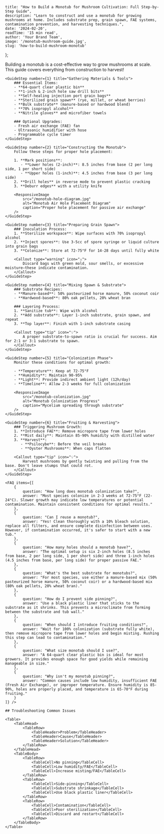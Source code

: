     title: "How to Build a Monotub for Mushroom Cultivation: Full Step-by-Step Guide",
    description: "Learn to construct and use a monotub for growing mushrooms at home. Includes substrate prep, grain spawn, FAE systems, contamination prevention, and harvesting techniques.",
    date: '2024-02-20',
    readTime: '15 min read',
    author: 'Your Brand Team',
    image: '/monotub-mushroom-guide.jpg',
    slug: 'how-to-build-mushroom-monotub'
};

<GuideContent metadata={metadata} slug="how-to-build-mushroom-monotub">
    <Callout type="info" icon="🍄">
        Building a monotub is a cost-effective way to grow mushrooms at scale. This guide covers everything from construction to harvest!
    </Callout>

    <GuideStep number={1} title="Gathering Materials & Tools">
        ### Essential Items:
        - **64-quart clear plastic bin**  
        - **1-inch & 2-inch hole saw drill bits**  
        - **Self-healing injection port grain bags**  
        - **Sterilized grain spawn** (rye, millet, or wheat berries)  
        - **Bulk substrate** (manure-based or hardwood blend)  
        - **70% isopropyl alcohol**  
        - **Nitrile gloves** and microfiber towels  

        ### Optional Upgrades:
        - Fresh air exchange (FAE) fan  
        - Ultrasonic humidifier with hose  
        - Programmable cycle timer  
    </GuideStep>

    <GuideStep number={2} title="Constructing the Monotub">
        Follow these steps for proper hole placement:

        1. **Mark positions**:  
           - **Lower holes (2-inch)**: 8.5 inches from base (2 per long side, 1 per short side)  
           - **Upper holes (1-inch)**: 4.5 inches from base (3 per long side)  
        2. **Drill holes** in reverse mode to prevent plastic cracking  
        3. **Deburr edges** with a utility knife  

        <ResponsiveImage 
            src="/monotub-hole-diagram.jpg" 
            alt="Monotub Air Hole Placement Diagram" 
            caption="Proper hole placement for passive air exchange"
        />
    </GuideStep>

    <GuideStep number={3} title="Preparing Grain Spawn">
        ### Inoculation Process:
        1. **Sterilize workspace**: Wipe surfaces with 70% isopropyl alcohol  
        2. **Inject spores**: Use 3-5cc of spore syringe or liquid culture into grain bags  
        3. **Colonize**: Store at 72-75°F for 14-28 days until fully white  

        <Callout type="warning" icon="⚠️">
            Discard bags with green mold, sour smells, or excessive moisture—these indicate contamination.
        </Callout>
    </GuideStep>

    <GuideStep number={4} title="Mixing Spawn & Substrate">
        ### Substrate Recipes:
        - **Manure-based**: 50% pasteurized horse manure, 50% coconut coir  
        - **Hardwood-based**: 80% oak pellets, 20% wheat bran  

        ### Layering Process:
        1. **Sanitize tub**: Wipe with alcohol  
        2. **Add substrate**: Layer 1-inch substrate, grain spawn, and repeat  
        3. **Top layer**: Finish with 1-inch substrate casing  

        <Callout type="tip" icon="💡">
            A proper substrate-to-spawn ratio is crucial for success. Aim for 2:1 or 3:1 substrate to spawn.
        </Callout>
    </GuideStep>

    <GuideStep number={5} title="Colonization Phase">
        Monitor these conditions for optimal growth:
        
        - **Temperature**: Keep at 72-75°F  
        - **Humidity**: Maintain 90-95%  
        - **Light**: Provide indirect ambient light (12h/day)  
        - **Timeline**: Allow 2-3 weeks for full colonization  

        <ResponsiveImage 
            src="/monotub-colonization.jpg" 
            alt="Monotub Colonization Progress" 
            caption="Mycelium spreading through substrate"
        />
    </GuideStep>

    <GuideStep number={6} title="Fruiting & Harvesting">
        ### Triggering Mushroom Growth:
        1. **Introduce FAE**: Remove micropore tape from lower holes  
        2. **Mist daily**: Maintain 85-90% humidity with distilled water  
        3. **Harvest**:  
           - **Psilocybe**: Before the veil breaks  
           - **Oyster Mushrooms**: When caps flatten  

        <Callout type="tip" icon="💡">
            Harvest mushrooms by gently twisting and pulling from the base. Don't leave stumps that could rot.
        </Callout>
    </GuideStep>

    <FAQ items={[
        {
            question: "How long does monotub colonization take?",
            answer: "Most species colonize in 2-3 weeks at 72-75°F (22-24°C). Slower growth may indicate low temperatures or potential contamination. Maintain consistent conditions for optimal results."
        },
        {
            question: "Can I reuse a monotub?",
            answer: "Yes! Clean thoroughly with a 10% bleach solution, replace all filters, and ensure complete disinfection between uses. However, if contamination occurred, it's safer to start with a new tub."
        },
        {
            question: "How many holes should a monotub have?",
            answer: "The optimal setup is six 2-inch holes (8.5 inches from base, 2 per long side, 1 per short side) and three 1-inch holes (4.5 inches from base, per long side) for proper passive FAE."
        },
        {
            question: "What's the best substrate for monotubs?",
            answer: "For most species, use either a manure-based mix (50% pasteurized horse manure, 50% coconut coir) or a hardwood-based mix (80% oak pellets, 20% wheat bran)."
        },
        {
            question: "How do I prevent side pinning?",
            answer: "Use a black plastic liner that sticks to the substrate as it shrinks. This prevents a microclimate from forming between the substrate and tub wall."
        },
        {
            question: "When should I introduce fruiting conditions?",
            answer: "Wait for 100% colonization (substrate fully white), then remove micropore tape from lower holes and begin misting. Rushing this step can lead to contamination."
        },
        {
            question: "What size monotub should I use?",
            answer: "A 64-quart clear plastic bin is ideal for most growers. It provides enough space for good yields while remaining manageable in size."
        },
        {
            question: "Why isn't my monotub pinning?",
            answer: "Common causes include low humidity, insufficient FAE (Fresh Air Exchange), or improper temperature. Ensure humidity is 85-90%, holes are properly placed, and temperature is 65-70°F during fruiting."
        }
    ]} />

    ## Troubleshooting Common Issues

    <Table>
        <TableHead>
            <TableRow>
                <TableHeader>Problem</TableHeader>
                <TableHeader>Cause</TableHeader>
                <TableHeader>Solution</TableHeader>
            </TableRow>
        </TableHead>
        <TableBody>
            <TableRow>
                <TableCell>No pinning</TableCell>
                <TableCell>Low humidity/FAE</TableCell>
                <TableCell>Increase misting/FAE</TableCell>
            </TableRow>
            <TableRow>
                <TableCell>Side-pinning</TableCell>
                <TableCell>Substrate shrinkage</TableCell>
                <TableCell>Use black plastic liner</TableCell>
            </TableRow>
            <TableRow>
                <TableCell>Contamination</TableCell>
                <TableCell>Poor sterilization</TableCell>
                <TableCell>Discard and restart</TableCell>
            </TableRow>
        </TableBody>
    </Table>
</GuideContent>